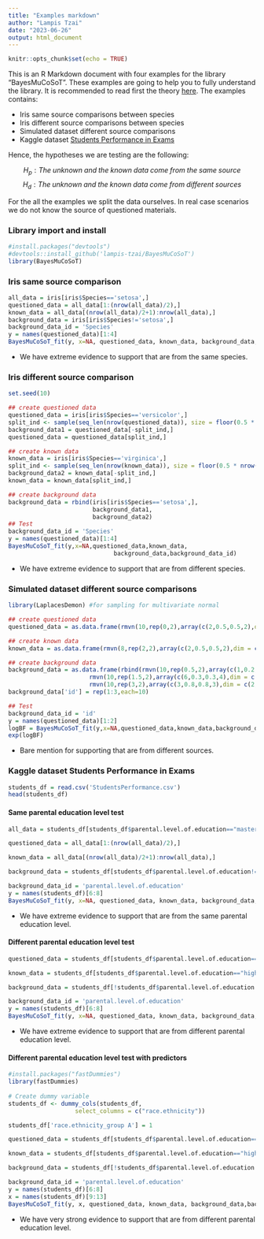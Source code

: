 ```yaml
---
title: "Examples markdown"
author: "Lampis Tzai"
date: "2023-06-26"
output: html_document
---
```


```r
knitr::opts_chunk$set(echo = TRUE)
```

This is an R Markdown document with four examples for the library "BayesMuCoSoT". These examples are going to help you to fully understand the library. It is recommended to read first the theory [here](https://github.com/lampis-tzai/BayesMuCoSoT/). The examples contains:

* Iris same source comparisons between species
* Iris different source comparisons between species
* Simulated dataset different source comparisons
* Kaggle dataset [Students Performance in Exams](https://www.kaggle.com/datasets/spscientist/students-performance-in-exams)

Hence, the hypotheses we are testing are the following:

$$H_p: The\;unknown\;and\;the\;known\;data\; come \;from\; the\; same \;source$$
$$H_d: The\;unknown\;and\;the\;known\;data\; come \;from\; different \;sources$$

For the all the examples we split the data ourselves. In real case scenarios we do not know the source of questioned materials.


### Library import and install

```r
#install.packages("devtools")
#devtools::install_github('lampis-tzai/BayesMuCoSoT')
library(BayesMuCoSoT)
```


### Iris same source comparison

```r
all_data = iris[iris$Species=='setosa',]
questioned_data = all_data[1:(nrow(all_data)/2),]
known_data = all_data[(nrow(all_data)/2+1):nrow(all_data),]
background_data = iris[iris$Species!='setosa',]
background_data_id = 'Species'
y = names(questioned_data)[1:4]
BayesMuCoSoT_fit(y, x=NA, questioned_data, known_data, background_data,background_data_id)
```

- We have extreme evidence to support that are from the same species.

### Iris different source comparison

```r
set.seed(10)

## create questioned data
questioned_data = iris[iris$Species=='versicolor',]
split_ind <- sample(seq_len(nrow(questioned_data)), size = floor(0.5 * nrow(questioned_data)))
background_data1 = questioned_data[-split_ind,]
questioned_data = questioned_data[split_ind,]

## create known data
known_data = iris[iris$Species=='virginica',]
split_ind <- sample(seq_len(nrow(known_data)), size = floor(0.5 * nrow(known_data)))
background_data2 = known_data[-split_ind,]
known_data = known_data[split_ind,]

## create background data
background_data = rbind(iris[iris$Species=='setosa',],
                        background_data1,
                        background_data2)
## Test
background_data_id = 'Species'
y = names(questioned_data)[1:4]
BayesMuCoSoT_fit(y,x=NA,questioned_data,known_data,
                              background_data,background_data_id)
```

- We have extreme evidence to support that are from different species.

### Simulated dataset different source comparisons


```r
library(LaplacesDemon) #for sampling for multivariate normal

## create questioned data
questioned_data = as.data.frame(rmvn(10,rep(0,2),array(c(2,0.5,0.5,2),dim = c(2,2))))

## create known data
known_data = as.data.frame(rmvn(8,rep(2,2),array(c(2,0.5,0.5,2),dim = c(2,2))))

## create background data
background_data = as.data.frame(rbind(rmvn(10,rep(0.5,2),array(c(1,0.2,0.2,2),dim = c(2,2))),
                       rmvn(10,rep(1.5,2),array(c(6,0.3,0.3,4),dim = c(2,2))),
                       rmvn(10,rep(3,2),array(c(3,0.8,0.8,3),dim = c(2,2)))))
background_data['id'] = rep(1:3,each=10)

## Test
background_data_id = 'id'
y = names(questioned_data)[1:2]
logBF = BayesMuCoSoT_fit(y,x=NA,questioned_data,known_data,background_data,background_data_id)
exp(logBF)
```

- Bare mention for supporting that are from different sources.


### Kaggle dataset Students Performance in Exams

```r
students_df = read.csv('StudentsPerformance.csv')
head(students_df)
```

#### Same parental education level test

```r
all_data = students_df[students_df$parental.level.of.education=="master's degree",]

questioned_data = all_data[1:(nrow(all_data)/2),]

known_data = all_data[(nrow(all_data)/2+1):nrow(all_data),]

background_data = students_df[students_df$parental.level.of.education!="master's degree",]

background_data_id = 'parental.level.of.education'
y = names(students_df)[6:8]
BayesMuCoSoT_fit(y, x=NA, questioned_data, known_data, background_data,background_data_id)
```

- We have extreme evidence to support that are from the same parental education level.

#### Different parental education level test

```r
questioned_data = students_df[students_df$parental.level.of.education=="master's degree",]

known_data = students_df[students_df$parental.level.of.education=="high school",]

background_data = students_df[!students_df$parental.level.of.education %in% c("master's degree","high school"),]

background_data_id = 'parental.level.of.education'
y = names(students_df)[6:8]
BayesMuCoSoT_fit(y, x=NA, questioned_data, known_data, background_data,background_data_id)
```

- We have extreme evidence to support that are from different parental education level.

#### Different parental education level test with predictors

```r
#install.packages("fastDummies")
library(fastDummies)
 
# Create dummy variable
students_df <- dummy_cols(students_df,
                   select_columns = c("race.ethnicity"))

students_df['race.ethnicity_group A'] = 1

questioned_data = students_df[students_df$parental.level.of.education=="master's degree",]

known_data = students_df[students_df$parental.level.of.education=="high school",]

background_data = students_df[!students_df$parental.level.of.education %in% c("master's degree","high school"),]

background_data_id = 'parental.level.of.education'
y = names(students_df)[6:8]
x = names(students_df)[9:13]
BayesMuCoSoT_fit(y, x, questioned_data, known_data, background_data,background_data_id)
```


- We have very strong evidence to support that are from different parental education level.
